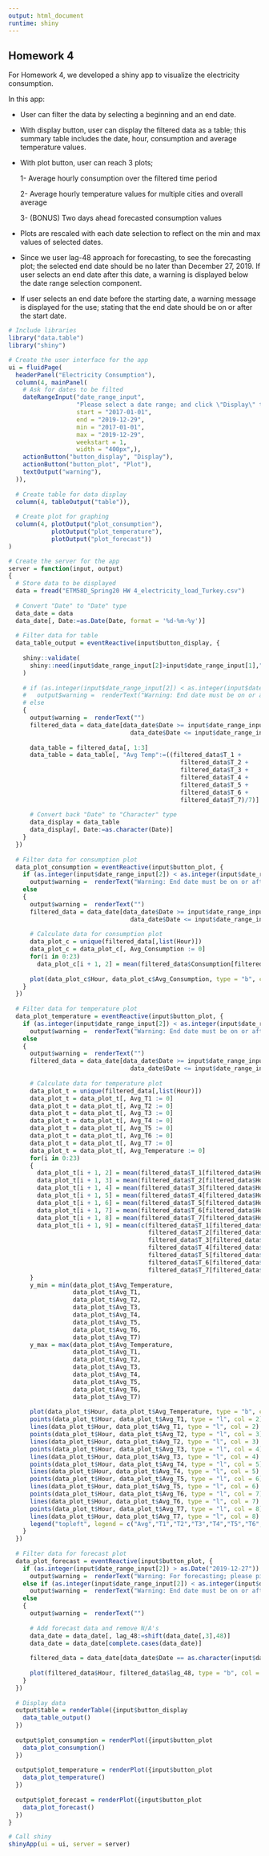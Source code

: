 ```yaml
---
output: html_document
runtime: shiny
---
```

## Homework 4

For Homework 4, we developed a shiny app to visualize the electricity consumption. 

In this app:

- User can filter the data by selecting a beginning and an end date.

- With display button, user can display the filtered data as a table; this summary table includes the date, hour, consumption and average temperature values.

- With plot button, user can reach 3 plots; 
    
    1- Average hourly consumption over the filtered time period
    
    2- Average hourly temperature values for multiple cities and overall average
    
    3- (BONUS) Two days ahead forecasted consumption values

- Plots are rescaled with each date selection to reflect on the min and max values of selected dates. 

- Since we user lag-48 approach for forecasting, to see the forecasting plot; the selected end date should be no later than December 27, 2019. If user selects an end date after this date, a warning is displayed below the date range selection component. 

- If user selects an end date before the starting date, a warning message is displayed for the use; stating that the end date should be on or after the start date.

```r
# Include libraries
library("data.table")
library("shiny")

# Create the user interface for the app
ui = fluidPage(
  headerPanel("Electricity Consumption"),
  column(4, mainPanel(
    # Ask for dates to be filted
    dateRangeInput("date_range_input",
                   "Please select a date range; and click \"Display\" to see consumption and temperature values as a table, and click \"Plot\" to see the statistics of consumption and temperature as a plot. Please note that for forecasting plot; end date should be on or before December 27, 2019.",
                   start = "2017-01-01",
                   end = "2019-12-29",
                   min = "2017-01-01",
                   max = "2019-12-29",
                   weekstart = 1,
                   width = "400px",),
    actionButton("button_display", "Display"),
    actionButton("button_plot", "Plot"),
    textOutput("warning"),
  )),
  
  # Create table for data display
  column(4, tableOutput("table")),
  
  # Create plot for graphing
  column(4, plotOutput("plot_consumption"),
            plotOutput("plot_temperature"),
            plotOutput("plot_forecast"))
)

# Create the server for the app
server = function(input, output)
{
  # Store data to be displayed
  data = fread("ETM58D_Spring20 HW 4_electricity_load_Turkey.csv")
  
  # Convert "Date" to "Date" type
  data_date = data
  data_date[, Date:=as.Date(Date, format = '%d-%m-%y')]
  
  # Filter data for table
  data_table_output = eventReactive(input$button_display, {
    
    shiny::validate(
      shiny::need(input$date_range_input[2]>input$date_range_input[1],"Warning: End date must be on or after start date!")
    )
    
    # if (as.integer(input$date_range_input[2]) < as.integer(input$date_range_input[1]))
    #   output$warning =  renderText("Warning: End date must be on or after start date!")
    # else
    {
      output$warning =  renderText("")
      filtered_data = data_date[data_date$Date >= input$date_range_input[1] &
                                  data_date$Date <= input$date_range_input[2]]
      
      data_table = filtered_data[, 1:3]
      data_table = data_table[, "Avg Temp":=((filtered_data$T_1 +
                                                filtered_data$T_2 +
                                                filtered_data$T_3 +
                                                filtered_data$T_4 +
                                                filtered_data$T_5 +
                                                filtered_data$T_6 +
                                                filtered_data$T_7)/7)]
      
      # Convert back "Date" to "Character" type
      data_display = data_table
      data_display[, Date:=as.character(Date)]
    }
  })
  
  # Filter data for consumption plot
  data_plot_consumption = eventReactive(input$button_plot, {
    if (as.integer(input$date_range_input[2]) < as.integer(input$date_range_input[1]))
      output$warning =  renderText("Warning: End date must be on or after start date!")
    else
    {
      output$warning =  renderText("")
      filtered_data = data_date[data_date$Date >= input$date_range_input[1] &
                                  data_date$Date <= input$date_range_input[2]]
      
      # Calculate data for consumption plot
      data_plot_c = unique(filtered_data[,list(Hour)])
      data_plot_c = data_plot_c[, Avg_Consumption := 0]
      for(i in 0:23)
        data_plot_c[i + 1, 2] = mean(filtered_data$Consumption[filtered_data$Hour == i])
      
      plot(data_plot_c$Hour, data_plot_c$Avg_Consumption, type = "b", col = "blue", xlab = "Hours", ylab = "Average Consumption", main = "Consumption Plot")
    }
  })
  
  # Filter data for temperature plot
  data_plot_temperature = eventReactive(input$button_plot, {
    if (as.integer(input$date_range_input[2]) < as.integer(input$date_range_input[1]))
      output$warning =  renderText("Warning: End date must be on or after start date!")
    else
    {
      output$warning =  renderText("")
      filtered_data = data_date[data_date$Date >= input$date_range_input[1] &
                                  data_date$Date <= input$date_range_input[2]]
      
      # Calculate data for temperature plot
      data_plot_t = unique(filtered_data[,list(Hour)])
      data_plot_t = data_plot_t[, Avg_T1 := 0]
      data_plot_t = data_plot_t[, Avg_T2 := 0]
      data_plot_t = data_plot_t[, Avg_T3 := 0]
      data_plot_t = data_plot_t[, Avg_T4 := 0]
      data_plot_t = data_plot_t[, Avg_T5 := 0]
      data_plot_t = data_plot_t[, Avg_T6 := 0]
      data_plot_t = data_plot_t[, Avg_T7 := 0]
      data_plot_t = data_plot_t[, Avg_Temperature := 0]
      for(i in 0:23)
      {
        data_plot_t[i + 1, 2] = mean(filtered_data$T_1[filtered_data$Hour == i])
        data_plot_t[i + 1, 3] = mean(filtered_data$T_2[filtered_data$Hour == i])
        data_plot_t[i + 1, 4] = mean(filtered_data$T_3[filtered_data$Hour == i])
        data_plot_t[i + 1, 5] = mean(filtered_data$T_4[filtered_data$Hour == i])
        data_plot_t[i + 1, 6] = mean(filtered_data$T_5[filtered_data$Hour == i])
        data_plot_t[i + 1, 7] = mean(filtered_data$T_6[filtered_data$Hour == i])
        data_plot_t[i + 1, 8] = mean(filtered_data$T_7[filtered_data$Hour == i])
        data_plot_t[i + 1, 9] = mean(c(filtered_data$T_1[filtered_data$Hour == i],
                                       filtered_data$T_2[filtered_data$Hour == i],
                                       filtered_data$T_3[filtered_data$Hour == i],
                                       filtered_data$T_4[filtered_data$Hour == i],
                                       filtered_data$T_5[filtered_data$Hour == i],
                                       filtered_data$T_6[filtered_data$Hour == i],
                                       filtered_data$T_7[filtered_data$Hour == i]))
      }
      y_min = min(data_plot_t$Avg_Temperature,
                  data_plot_t$Avg_T1,
                  data_plot_t$Avg_T2,
                  data_plot_t$Avg_T3,
                  data_plot_t$Avg_T4,
                  data_plot_t$Avg_T5,
                  data_plot_t$Avg_T6,
                  data_plot_t$Avg_T7)
      y_max = max(data_plot_t$Avg_Temperature,
                  data_plot_t$Avg_T1,
                  data_plot_t$Avg_T2,
                  data_plot_t$Avg_T3,
                  data_plot_t$Avg_T4,
                  data_plot_t$Avg_T5,
                  data_plot_t$Avg_T6,
                  data_plot_t$Avg_T7)
      
      plot(data_plot_t$Hour, data_plot_t$Avg_Temperature, type = "b", col = 1, xlab = "Hours", ylab = "Average Temperature", main = "Temperature Plot", ylim = c(y_min, y_max))
      points(data_plot_t$Hour, data_plot_t$Avg_T1, type = "l", col = 2)
      lines(data_plot_t$Hour, data_plot_t$Avg_T1, type = "l", col = 2)
      points(data_plot_t$Hour, data_plot_t$Avg_T2, type = "l", col = 3)
      lines(data_plot_t$Hour, data_plot_t$Avg_T2, type = "l", col = 3)
      points(data_plot_t$Hour, data_plot_t$Avg_T3, type = "l", col = 4)
      lines(data_plot_t$Hour, data_plot_t$Avg_T3, type = "l", col = 4)
      points(data_plot_t$Hour, data_plot_t$Avg_T4, type = "l", col = 5)
      lines(data_plot_t$Hour, data_plot_t$Avg_T4, type = "l", col = 5)
      points(data_plot_t$Hour, data_plot_t$Avg_T5, type = "l", col = 6)
      lines(data_plot_t$Hour, data_plot_t$Avg_T5, type = "l", col = 6)
      points(data_plot_t$Hour, data_plot_t$Avg_T6, type = "l", col = 7)
      lines(data_plot_t$Hour, data_plot_t$Avg_T6, type = "l", col = 7)
      points(data_plot_t$Hour, data_plot_t$Avg_T7, type = "l", col = 8)
      lines(data_plot_t$Hour, data_plot_t$Avg_T7, type = "l", col = 8)
      legend("topleft", legend = c("Avg","T1","T2","T3","T4","T5","T6","T7"), col=1:8, pch=1)
    }
  })
  
  # Filter data for forecast plot
  data_plot_forecast = eventReactive(input$button_plot, {
    if (as.integer(input$date_range_input[2]) > as.Date("2019-12-27"))
      output$warning =  renderText("Warning: For forecasting; please pick a date on or before December 27, 2019!")
    else if (as.integer(input$date_range_input[2]) < as.integer(input$date_range_input[1]))
      output$warning =  renderText("Warning: End date must be on or after start date!")
    else
    {
      output$warning =  renderText("")
      
      # Add forecast data and remove N/A's
      data_date = data_date[, lag_48:=shift(data_date[,3],48)]
      data_date = data_date[complete.cases(data_date)]
      
      filtered_data = data_date[data_date$Date == as.character(input$date_range_input[2] + 2)]
      
      plot(filtered_data$Hour, filtered_data$lag_48, type = "b", col = "green", xlab = "Hours", ylab = "Forecast", main = "Lag 48 Forecast Plot")
    }
  })
  
  # Display data
  output$table = renderTable({input$button_display
    data_table_output()
  })
  
  output$plot_consumption = renderPlot({input$button_plot
    data_plot_consumption()
  })
  
  output$plot_temperature = renderPlot({input$button_plot
    data_plot_temperature()
  })
  
  output$plot_forecast = renderPlot({input$button_plot
    data_plot_forecast()
  })
}

# Call shiny
shinyApp(ui = ui, server = server)
```
